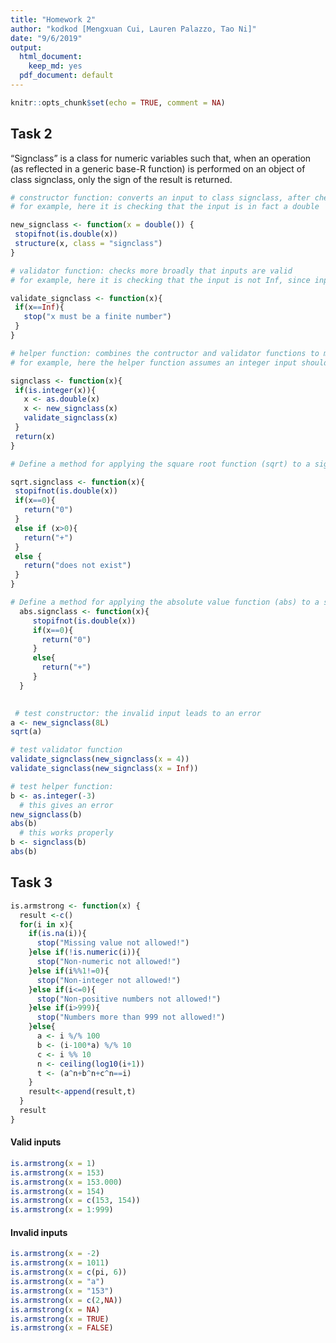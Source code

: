 ```yaml
---
title: "Homework 2"
author: "kodkod [Mengxuan Cui, Lauren Palazzo, Tao Ni]"
date: "9/6/2019"
output:
  html_document:
    keep_md: yes
  pdf_document: default
---
```


```r
knitr::opts_chunk$set(echo = TRUE, comment = NA)
```

## Task 2

"Signclass" is a class for numeric variables such that, when an operation (as reflected in a generic base-R function) is performed on an object of class signclass, only the sign of the result is returned. 

```r
# constructor function: converts an input to class signclass, after checking that the input is of the right type
# for example, here it is checking that the input is in fact a double

new_signclass <- function(x = double()) {
 stopifnot(is.double(x))
 structure(x, class = "signclass")
}
```

```r
# validator function: checks more broadly that inputs are valid
# for example, here it is checking that the input is not Inf, since input numbers should be finite (even though 'Inf' is of the correct type double)

validate_signclass <- function(x){
 if(x==Inf){
   stop("x must be a finite number")
 }
}
```

```r
# helper function: combines the contructor and validator functions to make it easy to create a new signclass object, even if input is not quite right
# for example, here the helper function assumes an integer input should be converted to a double and does so

signclass <- function(x){
 if(is.integer(x)){
   x <- as.double(x)
   x <- new_signclass(x)
   validate_signclass(x)
 }
 return(x)
}
```

```r
# Define a method for applying the square root function (sqrt) to a signclass object

sqrt.signclass <- function(x){
 stopifnot(is.double(x))
 if(x==0){
   return("0")
 }
 else if (x>0){
   return("+")
 }
 else {
   return("does not exist")
 }
}

# Define a method for applying the absolute value function (abs) to a signclass object
  abs.signclass <- function(x){
     stopifnot(is.double(x))
     if(x==0){
       return("0")
     }
     else{
       return("+")
     }
  }
  
```

```r
 # test constructor: the invalid input leads to an error
a <- new_signclass(8L)
sqrt(a)

# test validator function 
validate_signclass(new_signclass(x = 4))
validate_signclass(new_signclass(x = Inf)) 

# test helper function:
b <- as.integer(-3)
  # this gives an error
new_signclass(b)
abs(b)
  # this works properly
b <- signclass(b)
abs(b)
```

## Task 3

```r
is.armstrong <- function(x) {
  result <-c()
  for(i in x){
    if(is.na(i)){
      stop("Missing value not allowed!")
    }else if(!is.numeric(i)){
      stop("Non-numeric not allowed!")
    }else if(i%%1!=0){
      stop("Non-integer not allowed!")
    }else if(i<=0){
      stop("Non-positive numbers not allowed!")
    }else if(i>999){
      stop("Numbers more than 999 not allowed!")
    }else{
      a <- i %/% 100
      b <- (i-100*a) %/% 10
      c <- i %% 10
      n <- ceiling(log10(i+1))
      t <- (a^n+b^n+c^n==i)
    }
    result<-append(result,t)
  }
  result
}
```

#### Valid inputs

```r
is.armstrong(x = 1)
is.armstrong(x = 153)
is.armstrong(x = 153.000)
is.armstrong(x = 154)
is.armstrong(x = c(153, 154))
is.armstrong(x = 1:999)
```

#### Invalid inputs

```r
is.armstrong(x = -2)
is.armstrong(x = 1011)
is.armstrong(x = c(pi, 6))
is.armstrong(x = "a")
is.armstrong(x = "153")
is.armstrong(x = c(2,NA))
is.armstrong(x = NA)
is.armstrong(x = TRUE)
is.armstrong(x = FALSE)
```

